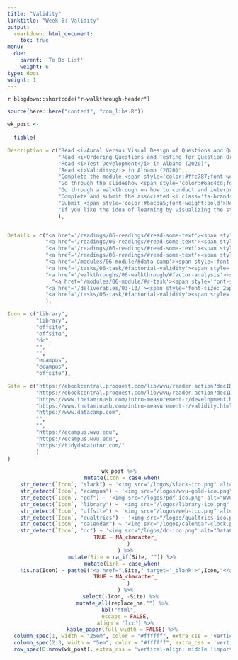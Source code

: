 ```yaml
---
title: "Validity"
linktitle: "Week 6: Validity"
output:
  rmarkdown::html_document:
    toc: true
menu:
  due:
    parent: 'To Do List'
    weight: 6
type: docs
weight: 1
---
```


`r blogdown::shortcode("r-walkthrough-header")`

```r
source(here::here("content", "com_libs.R"))
```


```r

wk_post <- 
  
  tibble(

Description = c("Read <i>Aural Versus Visual Design of Questions and Questionnaires</i> in Dillman, Smyth, &amp; Christian (2014)",
                "Read <i>Ordering Questions and Testing for Question Order Effects</i> in Dillman, Smyth, &amp; Christian (2014)",
                "Read <i>Test Development</i> in Albano (2020)",
                "Read <i>Validity</i> in Albano (2020)",
                "Complete the module <span style='color:#ffc787;font-weight:bold'><i>Joining Data with dplyr</i></span>",
                "Go through the slideshow <span style='color:#6ac4cd;font-weight:bold'>Factorial Validity</span> prior to the Factor Analysis walkthrough",
                "Go through a walkthrough on how to conduct and interpret a factor analysis",
                "Complete and submit the associated <i class='fa-brands fa-r-project'></i> task for the module",
                "Submit <span style='color:#6acda5;font-weight:bold'>Refine the Draft</span> after recieving feedback on your second deliverable",
                "If you like the idea of learning by visualizing the steps in a pipe, then consider using <b>Tidy Data Tutor</b>"
                ),


Details = c("<a href='/readings/06-readings/#read-some-text'><span style='font-size: 25px; color: #89cff0;'><i class='fas fa-info-circle'></i></span></a>",
            "<a href='/readings/06-readings/#read-some-text'><span style='font-size: 25px; color: #89cff0;'><i class='fas fa-info-circle'></i></span></a>",
            "<a href='/readings/06-readings/#read-some-text'><span style='font-size: 25px; color: #89cff0;'><i class='fas fa-info-circle'></i></span></a>",
            "<a href='/readings/06-readings/#read-some-text'><span style='font-size: 25px; color: #89cff0;'><i class='fas fa-info-circle'></i></span></a>",
            "<a href='/modules/06-module/#data-camp'><span style='font-size: 25px; color: #89cff0;'><i class='fas fa-info-circle'></i></span></a>",
            "<a href='/tasks/06-task/#factorial-validity'><span style='font-size: 25px; color: #89cff0;'><i class='fas fa-info-circle'></i></span></a>",
            "<a href='/walkthroughs/06-walkthrough/#factor-analysis'><span style='font-size: 25px; color: #89cff0;'><i class='fas fa-info-circle'></i></span></a>",
              "<a href='/modules/06-module/#r-task'><span style='font-size: 25px; color: #89cff0;'><i class='fas fa-info-circle'></i></span></a>",
            "<a href='/deliverables/03-l3/'><span style='font-size: 25px; color: #89cff0;'><i class='fas fa-info-circle'></i></span></a>",
            "<a href='/tasks/06-task/#factorial-validity'><span style='font-size: 25px; color: #89cff0;'><i class='fas fa-info-circle'></i></span></a>"
            ),

Icon = c("library",
         "library",
         "offsite",
         "offsite",
         "dc",
         "",
         "",
         "ecampus",
         "ecampus",
         "offsite"),

Site = c("https://ebookcentral.proquest.com/lib/wvu/reader.action?docID=1762797&ppg=189",
         "https://ebookcentral.proquest.com/lib/wvu/reader.action?docID=1762797&ppg=248",
         "https://www.thetaminusb.com/intro-measurement-r/development.html",
         "https://www.thetaminusb.com/intro-measurement-r/validity.html",
         "https://www.datacamp.com",
         "",
         "",
         "https://ecampus.wvu.edu",
         "https://ecampus.wvu.edu",
         "https://tidydatatutor.com/"
         )
)
```

<center>
```r
wk_post %>%
  mutate(Icon = case_when(
    str_detect(`Icon`, "slack") ~ '<img src="/logos/slack-ico.png" alt="Slack icon" width="25">',
    str_detect(`Icon`, "ecampus") ~ '<img src="/logos/wvu-gold-ico.png" alt="WVU icon" width="25">',
    str_detect(`Icon`, "pdf") ~ '<img src="/logos/pdf-ico.png" alt="WVU icon" width="30">',
    str_detect(`Icon`, "library") ~ '<img src="/logos/library-ico.png" alt="Library icon" width="25">',
    str_detect(`Icon`, "offsite") ~ '<img src="/logos/web-ico.png" alt="Web icon" width="26">',
    str_detect(`Icon`, "qualtrics") ~ '<img src="/logos/qualtrics-ico.png" alt="Qualtrics icon" width="29">',
    str_detect(`Icon`, "calendar") ~ '<img src="/logos/calendar-clock.png" alt="Calendar clock icon" width="27">',
    str_detect(`Icon`, "dc") ~ '<img src="/logos/dc-ico.png" alt="DataCamp icon" width="24">',
    TRUE ~ NA_character_
      )
    ) %>%
  mutate(Site = na_if(Site, "")) %>%
  mutate(Link = case_when(
    !is.na(Icon) ~ paste0("<a href=",Site," target='_blank'>",Icon,"</a>"),
    TRUE ~ NA_character_
      )
    ) %>%
  select(-Icon, -Site) %>% 
  mutate_all(replace_na,"") %>%
kbl("html",
    escape = FALSE,
    align = 'lcc') %>%
  kable_paper(full_width = FALSE) %>%
  column_spec(1, width = "25em", color = "#ffffff", extra_css = 'vertical-align: middle !important;') %>%
  column_spec(2:3, width = "5em", color = "#ffffff", extra_css = 'vertical-align: middle !important;') %>%
  row_spec(0:nrow(wk_post), extra_css = 'vertical-align: middle !important;', background = "transparent", color = "#f7f7f7") 
```
</center>
